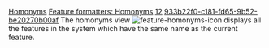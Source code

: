[[Property:title|Homonyms]]
[[Property:link_title|Feature formatters: Homonyms]]
[[Property:weight|12]]
[[Property:uuid|933b22f0-c181-fd65-9b52-be20270b00af]]
The homonyms view  [[Image:feature-homonyms-icon]]  displays all the features in the system which have the same name as the current feature. 

{{warning|: This operation may take a long time if the system has a lot of classes. }}

{{seealso|<br/>
[[Implementers|Implementers]]  }}





